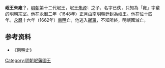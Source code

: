 '''岷王朱雍？'''{{BD|？||？|catIdx=Z}}，[[明朝|明朝]]第十二代岷王，岷王[[岷王_(明朝第十一任)|朱禋]][[File:氵純缺字.svg|14px]]之子，名字已佚，只知為「雍」字輩的明朝宗室。他在[[永曆_(南明)|永曆]]二年（1648年）正月由[[南明|南明]]朝廷封為岷王。他在位十四年。[[永曆_(南明)|永曆]]十六年（1662年）[[南明|南明]]亡，他逃入[[暹羅|暹羅]]，不知所終，明岷國滅亡。

{{s-start}}
{{s-bef|before=父[[岷王_(明朝第十一任)|朱禋]][[File:氵純缺字.svg|14px]]}}
{{s-ttl|title=[[明朝藩王列表_(岷王系)|明岷國國王]]|years=1648年－1662年}}
{{s-none|無|[[清朝|清朝廷]]撤除封國}}
{{end}}

==参考资料==
*《[[南明史_(錢海岳)|南明史]]》

[[Category:明朝岷藩國王|Category:明朝岷藩國王]]